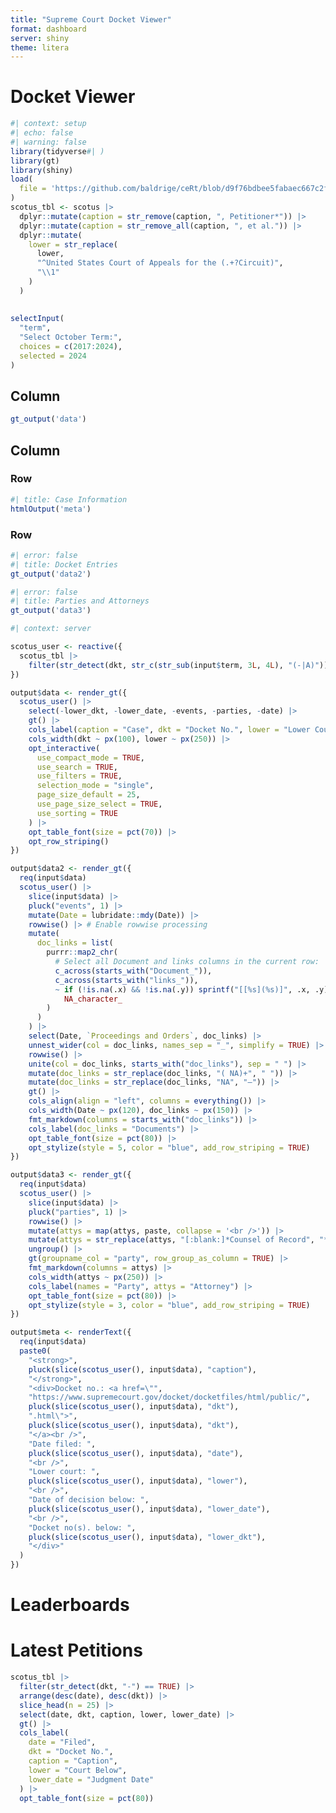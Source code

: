 ```yaml
---
title: "Supreme Court Docket Viewer"
format: dashboard
server: shiny
theme: litera
---
```


# Docket Viewer

```r
#| context: setup
#| echo: false
#| warning: false
library(tidyverse#| )
library(gt)
library(shiny)
load(
  file = 'https://github.com/baldrige/ceRt/blob/d9f76bdbee5fabaec667c2fca9f85b90335bb726/data/scotus.rda'
)
scotus_tbl <- scotus |>
  dplyr::mutate(caption = str_remove(caption, ", Petitioner*")) |>
  dplyr::mutate(caption = str_remove_all(caption, ", et al.")) |>
  dplyr::mutate(
    lower = str_replace(
      lower,
      "^United States Court of Appeals for the (.+?Circuit)",
      "\\1"
    )
  )
```

## {.sidebar}

```r
selectInput(
  "term",
  "Select October Term:",
  choices = c(2017:2024),
  selected = 2024
)
```

## Column

```r
gt_output('data')
```

## Column

### Row {height=30%}

```r
#| title: Case Information
htmlOutput('meta')
```

### Row {.tabset height=70%}

```r
#| error: false
#| title: Docket Entries
gt_output('data2')
```

```r
#| error: false
#| title: Parties and Attorneys
gt_output('data3')
```

```r
#| context: server

scotus_user <- reactive({
  scotus_tbl |>
    filter(str_detect(dkt, str_c(str_sub(input$term, 3L, 4L), "(-|A)")) == TRUE)
})

output$data <- render_gt({
  scotus_user() |>
    select(-lower_dkt, -lower_date, -events, -parties, -date) |>
    gt() |>
    cols_label(caption = "Case", dkt = "Docket No.", lower = "Lower Court") |>
    cols_width(dkt ~ px(100), lower ~ px(250)) |>
    opt_interactive(
      use_compact_mode = TRUE,
      use_search = TRUE,
      use_filters = TRUE,
      selection_mode = "single",
      page_size_default = 25,
      use_page_size_select = TRUE,
      use_sorting = TRUE
    ) |>
    opt_table_font(size = pct(70)) |>
    opt_row_striping()
})

output$data2 <- render_gt({
  req(input$data)
  scotus_user() |>
    slice(input$data) |>
    pluck("events", 1) |>
    mutate(Date = lubridate::mdy(Date)) |>
    rowwise() |> # Enable rowwise processing
    mutate(
      doc_links = list(
        purrr::map2_chr(
          # Select all Document and links columns in the current row:
          c_across(starts_with("Document_")),
          c_across(starts_with("links_")),
          ~ if (!is.na(.x) && !is.na(.y)) sprintf("[[%s](%s)]", .x, .y) else
            NA_character_
        )
      )
    ) |>
    select(Date, `Proceedings and Orders`, doc_links) |>
    unnest_wider(col = doc_links, names_sep = "_", simplify = TRUE) |>
    rowwise() |>
    unite(col = doc_links, starts_with("doc_links"), sep = " ") |>
    mutate(doc_links = str_replace(doc_links, "( NA)+", " ")) |>
    mutate(doc_links = str_replace(doc_links, "NA", "–")) |>
    gt() |>
    cols_align(align = "left", columns = everything()) |>
    cols_width(Date ~ px(120), doc_links ~ px(150)) |>
    fmt_markdown(columns = starts_with("doc_links")) |>
    cols_label(doc_links = "Documents") |>
    opt_table_font(size = pct(80)) |>
    opt_stylize(style = 5, color = "blue", add_row_striping = TRUE)
})

output$data3 <- render_gt({
  req(input$data)
  scotus_user() |>
    slice(input$data) |>
    pluck("parties", 1) |>
    rowwise() |>
    mutate(attys = map(attys, paste, collapse = '<br />')) |>
    mutate(attys = str_replace(attys, "[:blank:]*Counsel of Record", "*")) |>
    ungroup() |>
    gt(groupname_col = "party", row_group_as_column = TRUE) |>
    fmt_markdown(columns = attys) |>
    cols_width(attys ~ px(250)) |>
    cols_label(names = "Party", attys = "Attorney") |>
    opt_table_font(size = pct(80)) |>
    opt_stylize(style = 3, color = "blue", add_row_striping = TRUE)
})

output$meta <- renderText({
  req(input$data)
  paste0(
    "<strong>",
    pluck(slice(scotus_user(), input$data), "caption"),
    "</strong>",
    "<div>Docket no.: <a href=\"",
    "https://www.supremecourt.gov/docket/docketfiles/html/public/",
    pluck(slice(scotus_user(), input$data), "dkt"),
    ".html\">",
    pluck(slice(scotus_user(), input$data), "dkt"),
    "</a><br />",
    "Date filed: ",
    pluck(slice(scotus_user(), input$data), "date"),
    "<br />",
    "Lower court: ",
    pluck(slice(scotus_user(), input$data), "lower"),
    "<br />",
    "Date of decision below: ",
    pluck(slice(scotus_user(), input$data), "lower_date"),
    "<br />",
    "Docket no(s). below: ",
    pluck(slice(scotus_user(), input$data), "lower_dkt"),
    "</div>"
  )
})

```

# Leaderboards


# Latest Petitions


```r
scotus_tbl |>
  filter(str_detect(dkt, "-") == TRUE) |>
  arrange(desc(date), desc(dkt)) |>
  slice_head(n = 25) |>
  select(date, dkt, caption, lower, lower_date) |>
  gt() |>
  cols_label(
    date = "Filed",
    dkt = "Docket No.",
    caption = "Caption",
    lower = "Court Below",
    lower_date = "Judgment Date"
  ) |>
  opt_table_font(size = pct(80))
```